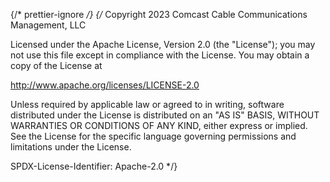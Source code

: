 ﻿{/* prettier-ignore */}
{/*
Copyright 2023 Comcast Cable Communications Management, LLC

Licensed under the Apache License, Version 2.0 (the "License");
you may not use this file except in compliance with the License.
You may obtain a copy of the License at

http://www.apache.org/licenses/LICENSE-2.0

Unless required by applicable law or agreed to in writing, software
distributed under the License is distributed on an "AS IS" BASIS,
WITHOUT WARRANTIES OR CONDITIONS OF ANY KIND, either express or implied.
See the License for the specific language governing permissions and
limitations under the License.

SPDX-License-Identifier: Apache-2.0
\*/}


<Meta of={CardContentStories} />

<Title />

<Description of={CardContentStories} />

## Source

https://github.com/rdkcentral/Lightning-UI-Components/tree/develop/packages/%40lightningjs/ui-components/src/components/CardContent

## Usage

Allows objects to be passed in that reflect the properties available in 'Tile' and 'MetadataCardContent'.

```js
import { CardContent } from '@lightningjs/ui-components';

class Basic extends lng.Component {
  static _template() {
    return {
      CardContent: {
        type: CardContent
      }
    };
  }
}
```

## API

### Parent Componet Properties

`CardContent` extends `Card` therefore shares same properties

<ArgTypes of={CardStories.Card} exclude={['mode']} />

### Properties

In addition the `Card` properties, `CardContent` has the following properties:

<ArgTypes of={CardContentStories.CardContent} exclude={['mode']} />

### Style Properties

| name              | type             | description                                                                    |
| ----------------- | ---------------- | ------------------------------------------------------------------------------ |
| backgroundColor   | string           | color of the card                                                              |
| expandedWidth     | number           | the desired width of the card when in the fully expanded (not collapsed) mode  |
| expandedHeight    | number           | the desired height of the card when in the fully expanded (not collapsed) mode |
| imageSize         | `{w, h}`         | the desired width and height the image in the card                             |
| metadata          | string \| object | text style for the metadata                                                    |
| paddingHorizontal | number           | padding on the x-axis between the right and left of the card and its content   |
| paddingVertical   | number           | padding on the y-axis between the top and bottom of the card and its content   |
